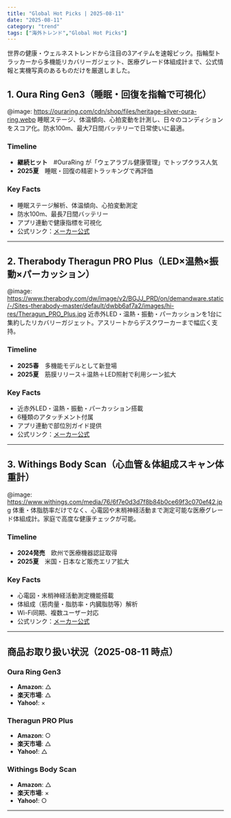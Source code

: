 ```yaml
---
title: "Global Hot Picks | 2025-08-11"
date: "2025-08-11"
category: "trend"
tags: ["海外トレンド","Global Hot Picks"]
---
```


世界の健康・ウェルネストレンドから注目の3アイテムを速報ピック。指輪型トラッカーから多機能リカバリーガジェット、医療グレード体組成計まで、公式情報と実機写真のあるものだけを厳選しました。

## 1. Oura Ring Gen3（睡眠・回復を指輪で可視化）
@image: https://ouraring.com/cdn/shop/files/heritage-silver-oura-ring.webp
睡眠ステージ、体温傾向、心拍変動を計測し、日々のコンディションをスコア化。防水100m、最大7日間バッテリーで日常使いに最適。

### Timeline
- **継続ヒット**　#OuraRing が「ウェアラブル健康管理」でトップクラス人気  
- **2025夏**　睡眠・回復の精密トラッキングで再評価

### Key Facts
- 睡眠ステージ解析、体温傾向、心拍変動測定  
- 防水100m、最長7日間バッテリー  
- アプリ連動で健康指標を可視化  
- 公式リンク：[メーカー公式](https://ouraring.com/product/rings/oura-gen3)

---

## 2. Therabody Theragun PRO Plus（LED×温熱×振動×パーカッション）
@image: https://www.therabody.com/dw/image/v2/BGJJ_PRD/on/demandware.static/-/Sites-therabody-master/default/dwbb6af7a2/images/hi-res/Theragun_PRO_Plus.jpg
近赤外LED・温熱・振動・パーカッションを1台に集約したリカバリーガジェット。アスリートからデスクワーカーまで幅広く支持。

### Timeline
- **2025春**　多機能モデルとして新登場  
- **2025夏**　筋膜リリース＋温熱＋LED照射で利用シーン拡大

### Key Facts
- 近赤外LED・温熱・振動・パーカッション搭載  
- 6種類のアタッチメント付属  
- アプリ連動で部位別ガイド提供  
- 公式リンク：[メーカー公式](https://www.therabody.com/products/theragun-pro-plus)

---

## 3. Withings Body Scan（心血管＆体組成スキャン体重計）
@image: https://www.withings.com/media/76/6f7e0d3d7f8b84b0ce69f3c070ef42.jpg
体重・体脂肪率だけでなく、心電図や末梢神経活動まで測定可能な医療グレード体組成計。家庭で高度な健康チェックが可能。

### Timeline
- **2024発売**　欧州で医療機器認証取得  
- **2025夏**　米国・日本など販売エリア拡大

### Key Facts
- 心電図・末梢神経活動測定機能搭載  
- 体組成（筋肉量・脂肪率・内臓脂肪等）解析  
- Wi-Fi同期、複数ユーザー対応  
- 公式リンク：[メーカー公式](https://www.withings.com/body-scan)

---

## 商品お取り扱い状況（2025-08-11 時点）

### Oura Ring Gen3
- **Amazon**: △  
- **楽天市場**: △  
- **Yahoo!**: ×  

### Theragun PRO Plus
- **Amazon**: ○  
- **楽天市場**: △  
- **Yahoo!**: △  

### Withings Body Scan
- **Amazon**: △  
- **楽天市場**: ×  
- **Yahoo!**: ○  

---
